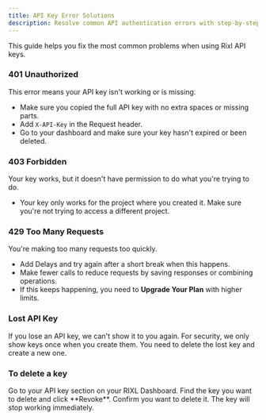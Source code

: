 ```yaml
---
title: API Key Error Solutions
description: Resolve common API authentication errors with step-by-step troubleshooting guides.
---
```



This guide helps you fix the most common problems when using Rixl API keys.

### 401 Unauthorized

<Card title="401 Unauthorized">
  This error means your API key isn't working or is missing.

  - Make sure you copied the full API key with no extra spaces or missing parts.
  - Add `X-API-Key` in the Request header.
  - Go to your dashboard and make sure your key hasn't expired or been deleted.
</Card>

### 403 Forbidden

<Card title="403 Forbidden">
  Your key works, but it doesn't have permission to do what you're trying to do.

  - Your key only works for the project where you created it. Make sure you're not trying to access a different project.
</Card>

### 429 Too Many Requests

<Card title="429 Too Many Requests">
  You're making too many requests too quickly.

  - Add Delays and try again after a short break when this happens.
  - Make fewer calls to reduce requests by saving responses or combining operations.
  - If this keeps happening, you need to **Upgrade Your Plan** with higher limits.
</Card>

### Lost API Key

<Callout type="error" title="Lost Keys Can't Be Found">
  If you lose an API key, we can't show it to you again. For security, we only show keys once when you create them. You need to delete the lost key and create a new one.
</Callout>

### To delete a key
<Steps>

  <Step>
  Go to your API key section on your RIXL Dashboard.
  </Step>

  <Step>
  Find the key you want to delete and click **Revoke**.
  </Step>

  <Step>
  Confirm you want to delete it. The key will stop working immediately.
  </Step>

</Steps>